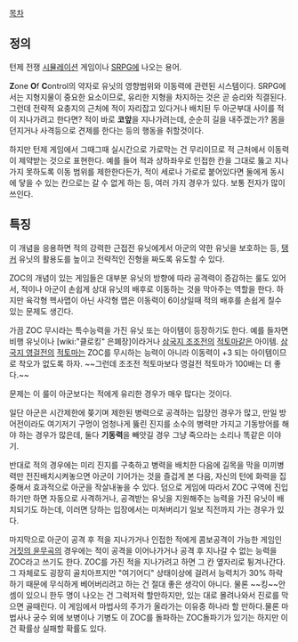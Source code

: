 [[목차]]
== 정의 ==
턴제 전쟁 [[시뮬레이션]] 게임이나 [[SRPG]]에 나오는 용어.

'''Z'''one '''O'''f '''C'''ontrol의 약자로 유닛의 영향범위와 이동력에 관련된 시스템이다. SRPG에서는 지형지물이 중요한 요소이므로, 유리한 지형을 차지하는 것은 곧 승리와 직결된다. 그런데 전략적 요충지의 근처에 적이 자리잡고 있다거나 배치된 두 아군부대 사이를 적이 지나가려고 한다면? 적이 바로 '''코앞'''을 지나가려는데, 순순히 길을 내주겠는가? 몸을 던지거나 사격등으로 견제를 한다는 등의 행동을 취할것이다.

하지만 턴제 게임에서 그때그때 실시간으로 가로막는 건 무리이므로 적 근처에서 이동력이 제약받는 것으로 표현한다. 예를 들어 적과 상하좌우로 인접한 칸을 그대로 뚫고 지나가지 못하도록 이동 범위를 제한한다든가, 적이 세로나 가로로 붙어있다면 둘에게 동시에 닿을 수 있는 칸으로는 갈 수 없게 하는 등, 여러 가지 경우가 있다. 보통 전자가 많이 쓰인다.

== 특징 ==
이 개념을 응용하면 적의 강력한 근접전 유닛에게서 아군의 약한 유닛을 보호하는 등, [[탱커]] 유닛의 활용도를 높이고 전략적인 진형을 짜도록 유도할 수 있다.

ZOC의 개념이 있는 게임들은 대부분 유닛의 방향에 따라 공격력이 증감하는 룰도 있어서, 적이나 아군이 손쉽게 상대 유닛의 배후로 이동하는 것을 막아주는 역할을 한다. 하지만 육각형 헥사맵이 아닌 사각형 맵은 이동력이 6이상일때 적의 배후를 손쉽게 칠수 있는 문제도 생긴다.

가끔 ZOC 무시라는 특수능력을 가진 유닛 또는 아이템이 등장하기도 한다. 예를 들자면 비행 유닛이나 [wiki:"클로킹" 은폐장]이라거나 [[삼국지 조조전]]의 [[적토마]]같은 아이템. [[삼국지 영걸전]]의 [[적토마]]는 ZOC를 무시하는 능력이 아니라 이동력이 +3 되는 아이템이므로 착오가 없도록 하자. ~~그런데 조조전 적토마보다 영걸전 적토마가 100배는 더 좋다.~~

문제는 이 룰이 아군보다는 적에게 유리한 경우가 매우 많다는 것이다.

일단 아군은 시간제한에 쫒기며 제한된 병력으로 공격하는 입장인 경우가 많고, 만일 방어전이라도 여기저기 구멍이 엄청나게 뚫린 진지를 소수의 병력만 가지고 기동방어를 해야 하는 경우가 많은데, 둘다 '''기동력'''을 빼앗길 경우 그냥 죽으라는 소리나 똑같은 이야기.

반대로 적의 경우에는 미리 진지를 구축하고 병력을 배치한 다음에 길목을 막을 미끼병력만 전진배치시켜놓으면 아군이 기어가는 것을 즐겁게 본 다음, 자신의 턴에 화력을 집중해서 효과적으로 아군을 작살내놓을 수 있다.
덤으로 게임에 따라서 ZOC 구역에 진입하기만 하면 자동으로 사격하거나, 공격받는 유닛을 지원해주는 능력을 가진 유닛이 배치되기도 하는데, 이러면 당하는 입장에서는 미쳐버리기 일보 직전까지 가는 경우가 있다.

마지막으로 아군이 공격 후 적을 지나가거나 인접한 적에게 콤보공격이 가능한 게임인 [[거짓의 윤무곡]]의 경우에는 적이 공격을 이어나가거나 공격 후 지나갈 수 없는 능력을 ZOC라고 쓰기도 한다.
ZOC를 가진 적을 지나가려고 하면 그 칸 옆자리로 튕겨나간다. 그 자체로도 굉장히 골치아프지만 "여기어디" 상태이상에 걸려서 능력치가 30% 하락하기 때문에 무식하게 베어버리려고 하는 건 절대 좋은 생각이 아니다. 물론 ~~킹~~안셈이 있으니 한두 명이 나오는 건 그럭저럭 할만하지만, 있는 대로 몰려나와서 진로를 막으면 골때린다. 이 게임에서 마법사의 주가가 올라가는 이유중 하나라 할 만하다.물론 마법사나 궁수 외에 보병이나 기병도 이 ZOC를 돌파하는 ZOC돌파기가 있기는 하지만 이건 확률상 실패할 확률도 있다.
